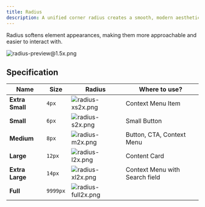 ```yaml
---
title: Radius
description: A unified corner radius creates a smooth, modern aesthetic that enhances user experience through visual consistency.
---
```



Radius softens element appearances, making them more approachable and easier to interact with.

![radius-preview@1.5x.png](/design/radius-preview1.5x.png)

## Specification

| Name            | Size     | Radius                                                                                                     | Where to use?                  |
| --------------- | -------- | ---------------------------------------------------------------------------------------------------------- | ------------------------------ |
| **Extra Small** | `4px`    | <Image width={36} height={24} src="/design/radius-xs2x.png" alt="radius-xs2x.png" className="my-0"  />     | Context Menu Item              |
| **Small**       | `6px`    | <Image width={36} height={24} src="/design/radius-s2x.png" alt="radius-s2x.png" className="my-0"  />       | Small Button                   |
| **Medium**      | `8px`    | <Image width={36} height={24} src="/design/radius-m2x.png" alt="radius-m2x.png" className="my-0"  />       | Button, CTA, Context Menu      |
| **Large**       | `12px`   | <Image width={36} height={24} src="/design/radius-l2x.png" alt="radius-l2x.png" className="my-0"  />       | Content Card                   |
| **Extra Large** | `14px`   | <Image width={36} height={24} src="/design/radius-xl2x.png" alt="radius-xl2x.png" className="my-0"  />     | Context Menu with Search field |
| **Full**        | `9999px` | <Image width={36} height={24} src="/design/radius-full2x.png" alt="radius-full2x.png" className="my-0"  /> |                                |

